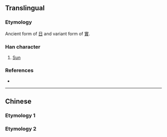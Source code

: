 {{character info/new}}
{{also|日}}
==Translingual==

===Etymology===
Ancient form of [[日]] and variant form of [[實]].

===Han character===
{{Han char|rn=31|rad=囗|as=05|sn=8|four=|canj=WMYM|ids=⿴囗正}}

# [[Sun]]

===References===
* {{Han ref|kx=0218.010|dkj=04743|dj=0445.210|hdz=10716.080|uh=56F8|ud=22264}}

----

==Chinese==

===Etymology 1===
{{zh-see|日|a}}
===Etymology 2===
{{zh-see|實|v}}